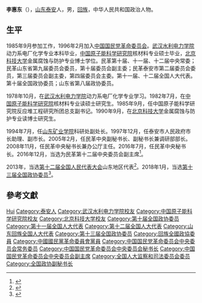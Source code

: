 '''李惠东'''（{{bd|1962年|9月||catIdx=Li李}}），[[山东|山东]][[泰安|泰安]]人，男，[[回族|回族]]，中华人民共和国政治人物。

== 生平 ==
1985年9月参加工作，1996年2月加入[[中国国民党革命委员会|中国国民党革命委员会]]。[[武汉水利电力学院|武汉水利电力学院]]动力系电厂化学专业本科毕业，[[中国原子能科学研究院|中国原子能科学研究院]]核材料专业硕士毕业，[[北京科技大学|北京科技大学]]金属腐蚀与防护专业博士学位。民革第十届、十一届、十二届中央常委；民革山东省第九届委员会委员，第十届委员会副主委；民革泰安市第二届委员会委员，第三届委员会副主委，第四届委员会主委。第十一届、十二届全国人大代表。第十届全国政协委员；山东省第八届政协委员。

1978年10月，在[[武汉水利电力学院|武汉水利电力学院]]动力系电厂化学专业学习。1982年7月，在[[中国原子能科学研究院|中国原子能科学研究院]]核材料专业读硕士研究生。1985年9月，任中国原子能科学研究院反应堆工程研究所团总支副书记。1990年9月，在[[北京科技大学|北京科技大学]]金属腐蚀与防护专业读博士研究生。

1994年7月，任[[山东矿业学院|山东矿业学院]]科研处副处长。1997年12月，任泰安市人民政府市长助理、副市长。2005年2月，任民革中央副秘书长、副秘书长兼调研部部长。2008年11月，任民革中央秘书长兼办公厅主任。2016年7月，任民革中央秘书长。2016年12月，当选为民革第十二届中央委员会副主席<ref>{{cite news|title=李惠东当选为民革第十二届中央委员会副主席|url=http://www.thepaper.cn/newsDetail_forward_1582680|accessdate=2016-12-18|newspaper=澎湃新闻|archive-date=2017-09-29|archive-url=https://web.archive.org/web/20170929165044/http://www.thepaper.cn/newsDetail_forward_1582680|dead-url=no}}</ref>。

2013年，当选[[第十二届全国人民代表大会|第十二届全国人民代表大会]]山东地区代表<ref>{{cite news|title=全国人大代表信息-李惠东|url= http://210.82.31.1:8084/delegate/viewDelegate.action?dbid=121260|accessdate=2013-04-05|newspaper=全国人大网|archive-url=https://web.archive.org/web/20140826001809/http://www.npc.gov.cn/delegate/viewDelegate.action?dbid=121260|archive-date=2014-08-26|dead-url=yes}}</ref>。2018年1月，当选[[中国人民政治协商会议第十三届全国委员会委员名单|第十三届全国政协委员]]<ref>{{Cite web|url=http://sports.163.com/18/0126/06/D92BRKK400051C89.html|title=中国人民政治协商会议第十三届全国委员会委员名单|accessdate=2018-01-26|last=|work=网易|archive-url=https://web.archive.org/web/20180127143232/http://sports.163.com/18/0126/06/D92BRKK400051C89.html|archive-date=2018-01-27|dead-url=yes}}</ref>。

== 參考文獻 ==
{{reflist}}

{{中国国民党革命委员会第十届中央委员会}}
{{中国国民党革命委员会第十一届中央委员会}}
{{中国国民党革命委员会第十二届中央委员会}}
{{中国国民党革命委员会第十三届中央委员会}}

{{Authority control}}
{{DEFAULTSORT:Li李}}
[[Category:李姓|Hui]]
[[Category:泰安人|Category:泰安人]]
[[Category:武汉水利电力学院校友|Category:武汉水利电力学院校友]]
[[Category:中国原子能科学研究院校友|Category:中国原子能科学研究院校友]]
[[Category:北京科技大学校友|Category:北京科技大学校友]]
[[Category:第十届全国政协委员|Category:第十届全国政协委员]]
[[Category:第十一届全国人大代表|Category:第十一届全国人大代表]]
[[Category:第十二届全国人大代表|Category:第十二届全国人大代表]]
[[Category:山东回族全国人大代表|Category:山东回族全国人大代表]]
[[Category:第十三届全国政协委员|Category:第十三届全国政协委员]]
[[Category:回族全國政協委員|Category:回族全國政協委員]]
[[Category:中國國民黨革命委員會黨員|Category:中國國民黨革命委員會黨員]]
[[Category:中国国民党革命委员会中央委员会常务委员|Category:中国国民党革命委员会中央委员会常务委员]]
[[Category:中国国民党革命委员会中央委员会秘书长|Category:中国国民党革命委员会中央委员会秘书长]]
[[Category:中国国民党革命委员会中央委员会副主席|Category:中国国民党革命委员会中央委员会副主席]]
[[Category:全国人大监察和司法委员会委员|Category:全国人大监察和司法委员会委员]]
[[Category:全国政协副秘书长|Category:全国政协副秘书长]]